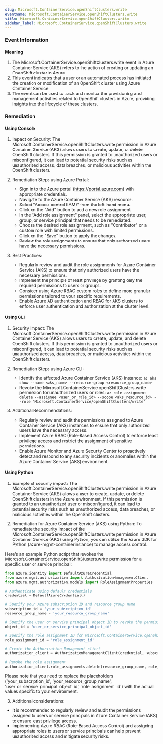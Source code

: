 ```yaml
--- 
slug: Microsoft.ContainerService.openShiftClusters.write
eventname: Microsoft.ContainerService.openShiftClusters.write
title: Microsoft.ContainerService.openShiftClusters.write
sidebar_label: Microsoft.ContainerService.openShiftClusters.write
---
```

                       
### Event Information

#### Meaning

1. The Microsoft.ContainerService.openShiftClusters.write event in Azure Container Service (AKS) refers to the action of creating or updating an OpenShift cluster in Azure.
2. This event indicates that a user or an automated process has initiated the creation or modification of an OpenShift cluster using Azure Container Service.
3. The event can be used to track and monitor the provisioning and management activities related to OpenShift clusters in Azure, providing insights into the lifecycle of these clusters.

### Remediation

#### Using Console

1. Impact on Security: The Microsoft.ContainerService.openShiftClusters.write permission in Azure Container Service (AKS) allows users to create, update, or delete OpenShift clusters. If this permission is granted to unauthorized users or misconfigured, it can lead to potential security risks such as unauthorized access, data breaches, or malicious activities within the OpenShift clusters.

2. Remediation Steps using Azure Portal:
   - Sign in to the Azure portal (https://portal.azure.com) with appropriate credentials.
   - Navigate to the Azure Container Service (AKS) resource.
   - Select "Access control (IAM)" from the left-hand menu.
   - Click on the "Add" button to add a new role assignment.
   - In the "Add role assignment" panel, select the appropriate user, group, or service principal that needs to be remediated.
   - Choose the desired role assignment, such as "Contributor" or a custom role with limited permissions.
   - Click on the "Save" button to apply the changes.
   - Review the role assignments to ensure that only authorized users have the necessary permissions.

3. Best Practices:
   - Regularly review and audit the role assignments for Azure Container Service (AKS) to ensure that only authorized users have the necessary permissions.
   - Implement the principle of least privilege by granting only the required permissions to users or groups.
   - Consider using Azure RBAC custom roles to define more granular permissions tailored to your specific requirements.
   - Enable Azure AD authentication and RBAC for AKS clusters to enforce user authentication and authorization at the cluster level.

#### Using CLI

1. Security Impact: The Microsoft.ContainerService.openShiftClusters.write permission in Azure Container Service (AKS) allows users to create, update, and delete OpenShift clusters. If this permission is granted to unauthorized users or misconfigured, it can lead to potential security risks such as unauthorized access, data breaches, or malicious activities within the OpenShift clusters.

2. Remediation Steps using Azure CLI:
   - Identify the affected Azure Container Service (AKS) instance: `az aks show --name <aks_name> --resource-group <resource_group_name>`
   - Revoke the Microsoft.ContainerService.openShiftClusters.write permission for unauthorized users or roles: `az role assignment delete --assignee <user_or_role_id> --scope <aks_resource_id> --role "Microsoft.ContainerService/openShiftClusters/write"`

3. Additional Recommendations:
   - Regularly review and audit the permissions assigned to Azure Container Service (AKS) instances to ensure that only authorized users have the necessary access.
   - Implement Azure RBAC (Role-Based Access Control) to enforce least privilege access and restrict the assignment of sensitive permissions.
   - Enable Azure Monitor and Azure Security Center to proactively detect and respond to any security incidents or anomalies within the Azure Container Service (AKS) environment.

#### Using Python

1. Example of security impact: The Microsoft.ContainerService.openShiftClusters.write permission in Azure Container Service (AKS) allows a user to create, update, or delete OpenShift clusters in the Azure environment. If this permission is granted to an unauthorized user or misconfigured, it can lead to potential security risks such as unauthorized access, data breaches, or malicious activities within the OpenShift clusters.

2. Remediation for Azure Container Service (AKS) using Python:
To remediate the security impact of the Microsoft.ContainerService.openShiftClusters.write permission in Azure Container Service (AKS) using Python, you can utilize the Azure SDK for Python (azure-mgmt-containerinstance) to manage access control.

Here's an example Python script that revokes the Microsoft.ContainerService.openShiftClusters.write permission for a specific user or service principal:

```python
from azure.identity import DefaultAzureCredential
from azure.mgmt.authorization import AuthorizationManagementClient
from azure.mgmt.authorization.models import RoleAssignmentProperties

# Authenticate using default credentials
credential = DefaultAzureCredential()

# Specify your Azure subscription ID and resource group name
subscription_id = 'your_subscription_id'
resource_group_name = 'your_resource_group_name'

# Specify the user or service principal object ID to revoke the permission from
object_id = 'user_or_service_principal_object_id'

# Specify the role assignment ID for Microsoft.ContainerService.openShiftClusters.write
role_assignment_id = 'role_assignment_id'

# Create the Authorization Management client
authorization_client = AuthorizationManagementClient(credential, subscription_id)

# Revoke the role assignment
authorization_client.role_assignments.delete(resource_group_name, role_assignment_id)
```

Please note that you need to replace the placeholders ('your_subscription_id', 'your_resource_group_name', 'user_or_service_principal_object_id', 'role_assignment_id') with the actual values specific to your environment.

3. Additional considerations:
- It is recommended to regularly review and audit the permissions assigned to users or service principals in Azure Container Service (AKS) to ensure least privilege access.
- Implementing Azure RBAC (Role-Based Access Control) and assigning appropriate roles to users or service principals can help prevent unauthorized access and mitigate security risks.


 